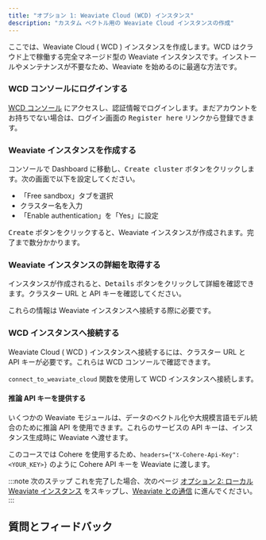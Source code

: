 ```yaml
---
title: "オプション 1: Weaviate Cloud (WCD) インスタンス"
description: "カスタム ベクトル用の Weaviate Cloud インスタンスの作成"
---
```



ここでは、Weaviate Cloud ( WCD ) インスタンスを作成します。WCD はクラウド上で稼働する完全マネージド型の Weaviate インスタンスです。インストールやメンテナンスが不要なため、Weaviate を始めるのに最適な方法です。

### <i class="fa-solid fa-chalkboard"></i> WCD コンソールにログインする

[WCD コンソール](https://console.weaviate.cloud/) にアクセスし、認証情報でログインします。まだアカウントをお持ちでない場合は、ログイン画面の <kbd>Register here</kbd> リンクから登録できます。

### <i class="fa-solid fa-chalkboard"></i> Weaviate インスタンスを作成する

コンソールで Dashboard に移動し、<kbd>Create cluster</kbd> ボタンをクリックします。次の画面で以下を設定してください。

- 「Free sandbox」タブを選択
- クラスター名を入力
- 「Enable authentication」を「Yes」に設定

<kbd>Create</kbd> ボタンをクリックすると、Weaviate インスタンスが作成されます。完了まで数分かかります。

### <i class="fa-solid fa-chalkboard"></i> Weaviate インスタンスの詳細を取得する

インスタンスが作成されると、<kbd>Details</kbd> ボタンをクリックして詳細を確認できます。クラスター URL と API キーを確認してください。

これらの情報は Weaviate インスタンスへ接続する際に必要です。

### <i class="fa-solid fa-code"></i> WCD インスタンスへ接続する

Weaviate Cloud ( WCD ) インスタンスへ接続するには、クラスター URL と API キーが必要です。これらは WCD コンソールで確認できます。

`connect_to_weaviate_cloud` 関数を使用して WCD インスタンスへ接続します。

<FilteredTextBlock
  text={PyCode}
  startMarker="# WCDInstantiation"
  endMarker="# END WCDInstantiation"
  language="py"
/>

#### 推論 API キーを提供する

いくつかの Weaviate モジュールは、データのベクトル化や大規模言語モデル統合のために推論 API を使用できます。これらのサービスの API キーは、インスタンス生成時に Weaviate へ渡せます。

このコースでは Cohere を使用するため、`headers={"X-Cohere-Api-Key": <YOUR_KEY>}` のように Cohere API キーを Weaviate に渡します。

<FilteredTextBlock
  text={PyCode}
  startMarker="# WCDAPIKeyInstantiation"
  endMarker="# END WCDAPIKeyInstantiation"
  language="py"
/>

:::note 次のステップ
これを完了した場合、次のページ [オプション 2: ローカル Weaviate インスタンス](./20_create_docker.mdx) をスキップし、[Weaviate との通信](../30_communicate.mdx) に進んでください。
:::

## 質問とフィードバック


<DocsFeedback/>